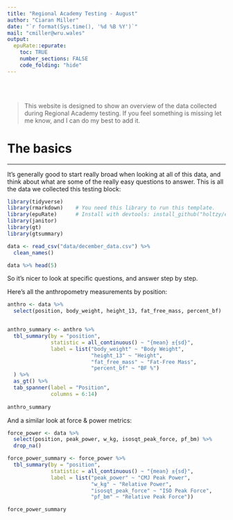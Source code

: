 ```yaml
---
title: "Regional Academy Testing - August"
author: "Ciaran Miller"
date: "`r format(Sys.time(), '%d %B %Y')`"
mail: "cmiller@wru.wales"
output:
  epuRate::epurate:
    toc: TRUE
    number_sections: FALSE
    code_folding: "hide"
---
```



<br><br>

> This website is designed to show an overview of the data collected during Regional Academy testing. If you feel something is missing let me know, and I can do my best to add it.

# The basics
***
It's generally good to start really broad when looking at all of this data, and think about what are some of the really easy questions to answer. This is all the data we collected this testing block:
```r
library(tidyverse)
library(rmarkdown)    # You need this library to run this template.
library(epuRate)      # Install with devtools: install_github("holtzy/epuRate", force=TRUE)
library(janitor)
library(gt)
library(gtsummary)

data <- read_csv("data/december_data.csv") %>% 
  clean_names()

data %>% head(5)
```

So it's nicer to look at specific questions, and answer step by step.

Here's all the anthropometry measurements by position:
```r
anthro <- data %>% 
  select(position, body_weight, height_13, fat_free_mass, percent_bf)


anthro_summary <- anthro %>%
  tbl_summary(by = "position",
              statistic = all_continuous() ~ "{mean} ±{sd}",
              label = list("body_weight" ~ "Body Weight",
                           "height_13" ~ "Height",
                           "fat_free_mass" ~ "Fat-Free Mass",
                           "percent_bf" ~ "BF %")
  ) %>%
  as_gt() %>%
  tab_spanner(label = "Position",
              columns = 6:14)
  
anthro_summary
```


And a similar look at force & power metrics:
```r
force_power <- data %>%
  select(position, peak_power, w_kg, isosqt_peak_force, pf_bm) %>%
  drop_na()

force_power_summary <- force_power %>%
  tbl_summary(by = "position",
              statistic = all_continuous() ~ "{mean} ±{sd}",
              label = list("peak_power" ~ "CMJ Peak Power",
                           "w_kg" ~ "Relative Power",
                           "isosqt_peak_force" ~ "ISO Peak Force",
                           "pf_bm" ~ "Relative Peak Force"))

force_power_summary
```



